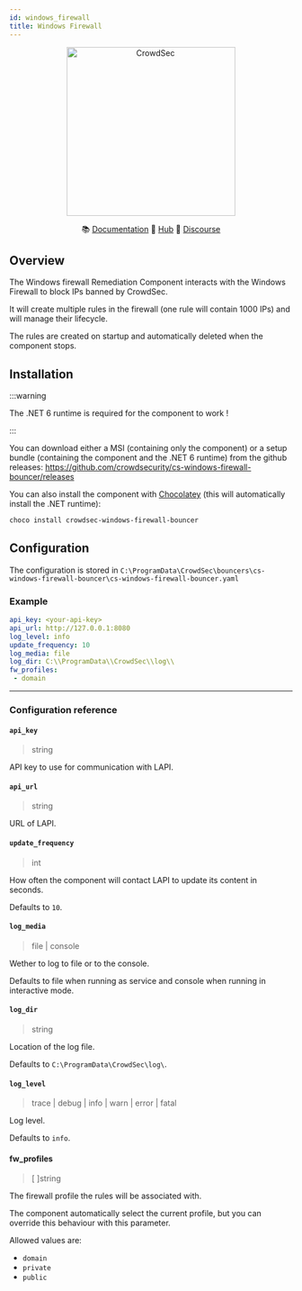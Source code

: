 ```yaml
---
id: windows_firewall
title: Windows Firewall
---
```



<p align="center">
<img src={useBaseUrl('/img/cs-windows-firewall-bouncer-logo.png')} alt="CrowdSec" title="CrowdSec" width="300" height="300" />
</p>

<p align="center">
&#x1F4DA; <a href="#installation/">Documentation</a>
&#x1F4A0; <a href="https://hub.crowdsec.net">Hub</a>
&#128172; <a href="https://discourse.crowdsec.net">Discourse </a>
</p>

<RemediationSupportBadges
/>

## Overview

The Windows firewall Remediation Component interacts with the Windows Firewall to block IPs banned by CrowdSec.

It will create multiple rules in the firewall (one rule will contain 1000 IPs) and will manage their lifecycle.

The rules are created on startup and automatically deleted when the component stops.

## Installation

:::warning

The .NET 6 runtime is required for the component to work !

:::

You can download either a MSI (containing only the component) or a setup bundle (containing the component and the .NET 6 runtime) from the github releases: https://github.com/crowdsecurity/cs-windows-firewall-bouncer/releases

You can also install the component with [Chocolatey](https://chocolatey.org/) (this will automatically install the .NET runtime):

```powershell
choco install crowdsec-windows-firewall-bouncer
```

## Configuration

The configuration is stored in `C:\ProgramData\CrowdSec\bouncers\cs-windows-firewall-bouncer\cs-windows-firewall-bouncer.yaml`

### Example

```yaml
api_key: <your-api-key>
api_url: http://127.0.0.1:8080
log_level: info
update_frequency: 10
log_media: file
log_dir: C:\\ProgramData\\CrowdSec\\log\\
fw_profiles:
 - domain
```

---

### Configuration reference

#### `api_key`
> string 

API key to use for communication with LAPI.

#### `api_url`
> string

URL of LAPI.

#### `update_frequency`
> int

How often the component will contact LAPI to update its content in seconds.

Defaults to `10`.

#### `log_media`
> file | console

Wether to log to file or to the console.

Defaults to file when running as service and console when running in interactive mode.

#### `log_dir`
> string

Location of the log file.

Defaults to `C:\ProgramData\CrowdSec\log\`.

#### `log_level`
> trace | debug | info | warn | error | fatal

Log level.

Defaults to `info`.

#### fw_profiles
> [ ]string

The firewall profile the rules will be associated with.

The component automatically select the current profile, but you can override this behaviour with this parameter.

Allowed values are:
 - `domain`
 - `private`
 - `public`



